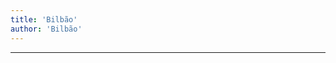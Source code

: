 ```yaml
---
title: 'Bilbão'
author: 'Bilbão'
---
```


---

<CharacterInfo
    name='Bilbão'
    image='/assets/icons/otom/wiki media/chars/bilbao.png' 
    caption='por que você não vai jogar baseball?'
    icon='/assets/icons/otom/wiki media/icons/bilbao.png'
    nickname='Bill'
    pronouns='ele/dele'
    species='Bilboquê'
    voice='Heitqkr.'
    hobbies='Medicina'
/>
